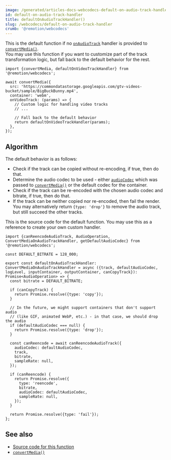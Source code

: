 ```yaml
---
image: /generated/articles-docs-webcodecs-default-on-audio-track-handler.png
id: default-on-audio-track-handler
title: defaultOnAudioTrackHandler()
slug: /webcodecs/default-on-audio-track-handler
crumb: '@remotion/webcodecs'
---
```


This is the default function if no [`onAudioTrack`](/docs/webcodecs/convert-media#onaudiotrack) handler is provided to [`convertMedia()`](/docs/webcodecs/convert-media).  
You may use this function if you want to customize part of the track transformation logic, but fall back to the default behavior for the rest.

```tsx twoslash title="Falling back to the default behavior"
import {convertMedia, defaultOnVideoTrackHandler} from '@remotion/webcodecs';

await convertMedia({
  src: 'https://commondatastorage.googleapis.com/gtv-videos-bucket/sample/BigBuckBunny.mp4',
  container: 'webm',
  onVideoTrack: (params) => {
    // Custom logic for handling video tracks
    // ...

    // Fall back to the default behavior
    return defaultOnVideoTrackHandler(params);
  },
});
```

## Algorithm

The default behavior is as follows:

- Check if the track can be copied without re-encoding, if true, then do that.
- Determine the audio codec to be used - either [`audioCodec`](/docs/webcodecs/convert-media#audiocodec) which was passed to [`convertMedia()`](/docs/webcodecs/convert-media) or the default codec for the container.
- Check if the track can be re-encoded with the chosen audio codec and bitrate, if true, then do that.
- If the track can be neither copied nor re-encoded, then fail the render.  
  You may alternatively return `{type: 'drop'}` to remove the audio track, but still succeed the other tracks.

This is the source code for the default function. You may use this as a reference to create your own custom handler.

```tsx twoslash title="Source code for defaultOnAudioTrackHandler"
import {canReencodeAudioTrack, AudioOperation, ConvertMediaOnAudioTrackHandler, getDefaultAudioCodec} from '@remotion/webcodecs';

const DEFAULT_BITRATE = 128_000;

export const defaultOnAudioTrackHandler: ConvertMediaOnAudioTrackHandler = async ({track, defaultAudioCodec, logLevel, inputContainer, outputContainer, canCopyTrack}): Promise<AudioOperation> => {
  const bitrate = DEFAULT_BITRATE;

  if (canCopyTrack) {
    return Promise.resolve({type: 'copy'});
  }

  // In the future, we might support containers that don't support audio
  // (like GIF, animated WebP, etc.) - in that case, we should drop the audio
  if (defaultAudioCodec === null) {
    return Promise.resolve({type: 'drop'});
  }

  const canReencode = await canReencodeAudioTrack({
    audioCodec: defaultAudioCodec,
    track,
    bitrate,
    sampleRate: null,
  });

  if (canReencode) {
    return Promise.resolve({
      type: 'reencode',
      bitrate,
      audioCodec: defaultAudioCodec,
      sampleRate: null,
    });
  }

  return Promise.resolve({type: 'fail'});
};
```

## See also

- [Source code for this function](https://github.com/remotion-dev/remotion/blob/main/packages/webcodecs/src/default-on-audio-track-handler.ts)
- [`convertMedia()`](/docs/webcodecs/convert-media)
